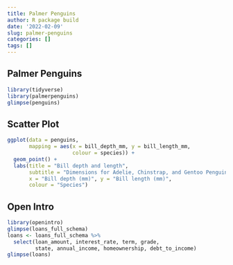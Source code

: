 ```yaml
---
title: Palmer Penguins
author: R package build
date: '2022-02-09'
slug: palmer-penguins
categories: []
tags: []
---
```


## Palmer Penguins

```r
library(tidyverse)
library(palmerpenguins)
glimpse(penguins)
```

## Scatter Plot
```r
ggplot(data = penguins, 
       mapping = aes(x = bill_depth_mm, y = bill_length_mm,
                     colour = species)) +
  geom_point() +
  labs(title = "Bill depth and length",
       subtitle = "Dimensions for Adelie, Chinstrap, and Gentoo Penguins",
       x = "Bill depth (mm)", y = "Bill length (mm)",
       colour = "Species")
```

## Open Intro

```r
library(openintro)
glimpse(loans_full_schema)
loans <- loans_full_schema %>%
  select(loan_amount, interest_rate, term, grade, 
         state, annual_income, homeownership, debt_to_income)
glimpse(loans)
```